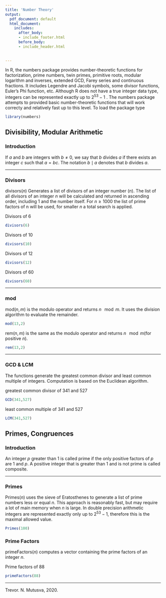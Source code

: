 ```yaml
---
title: 'Number Theory'
output:
  pdf_document: default
  html_document:
    includes:
      after_body:
      - include_footer.html
      before_body:
      - include_header.html
     
  
---
```

In R, the numbers package provides number-theoretic functions for factorization, prime numbers, twin primes, primitive roots, modular logarithm and inverses, extended GCD, Farey series and continuous fractions. It includes Legendre and Jacobi symbols, some divisor functions, Euler's Phi function, etc.
Although R does not have a true integer data type, integers can be represented exactly up to $2^{53}-1$ . The numbers package attempts to provided basic number-theoretic functions that will work correcty and relatively fast up to this level.
To load the package type
```r
library(numbers)
```

## **Divisibility, Modular Arithmetic** {.tabset .tabset-fade .tabset-pills}

### **Introduction**
If $a$ and $b$ are integers with $b\neq 0$, we say that $b$ divides $a$ if there exists an integer $c$ such that $a=bc$. The notation $b\mid a$ denotes that $b$ divides $a$.

***

### **Divisors**

divisors($n$) Generates a list of divisors of an integer number ($n$). The list of all divisors of an integer $n$ will be calculated and returned in ascending order, including 1 and the number itself. For $n\geq 1000$ the list of prime factors of n will be used, for smaller $n$ a total search is applied.

Divisors of 6
```r
divisors(6)
```

Divisors of 10
```r
divisors(10)
```

Divisors of 12
```r
divisors(12)
```

Divisors of 60
```r
divisors(60)
```

***

### **mod**

mod($n,\, m$) is the modulo operator and returns $n\, \mod m$. It uses the division algorithm to evaluate the remainder.

```r
mod(13,2)
```

rem($n,\, m$) is the same as the modulo operator and returns $n\, \mod m$(for positive $n$).

```r
rem(13,2)
```

***

### **GCD & LCM  **

The functions generate the greatest common divisor and least common multiple of integers. Computation is based on the Euclidean algorithm.

greatest common divisor of 341 and 527
```r
GCD(341,527)
```

least common multiple of 341 and 527
```r
LCM(341,527)
```


## **Primes, Congruences** {.tabset .tabset-fade .tabset-pills}

### **Introduction**

An integer $p$ greater than 1 is called prime if the only positive factors of $p$ are 1 and $p$. A positive integer that is greater than 1 and is not prime is called composite.

***

### **Primes**

Primes($n$) uses the sieve of Eratosthenes to generate a list of prime numbers less or equal $n$. This approach is reasonably fast, but may require a lot of main memory when $n$ is large. In double precision arithmetic integers are represented exactly only up to $2^{53} - 1$, therefore this is the maximal allowed value.

```r
Primes(100)
```


### **Prime Factors**

primeFactors($n$) computes a vector containing the prime factors of an integer $n$.

Prime factors of 88
```r
primeFactors(88)
```






***
Trevor. N. Mutusva,  2020.

